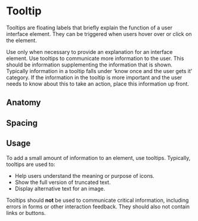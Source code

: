 

<Meta of={TooltipStories} />

# Tooltip

Tooltips are floating labels that briefly explain the function of a user interface element. They can be triggered when users hover over or click on the element.

Use only when necessary to provide an explanation for an interface element.
Use tooltips to communicate more information to the user. This should be information supplementing the information that is shown. Typically information in a tooltip falls under ‘know once and the user gets it’ category. If the information in the tooltip is more important and the user needs to know about this to take an action, place this information up front.
<Canvas of={TooltipStories.TooltipStory} />

## Anatomy

## Spacing

## Usage

To add a small amount of information to an element, use tooltips. Typically, tooltips are used to:

- Help users understand the meaning or purpose of icons.
- Show the full version of truncated text.
- Display alternative text for an image.

Tooltips should **not** be used to communicate critical information, including errors in forms or other interaction feedback. They should also not contain links or buttons.
